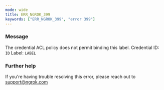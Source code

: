 ```yaml
---
mode: wide
title: ERR_NGROK_399
keywords: ["ERR_NGROK_399", "error 399"]
---
```


### Message

The credential ACL policy does not permit binding this label.
Credential ID: `ID`
Label: `LABEL`

### Further help

If you're having trouble resolving this error, please reach out to [support@ngrok.com](mailto:support@ngrok.com?subject=Help%20with%20ERR_NGROK_399)
